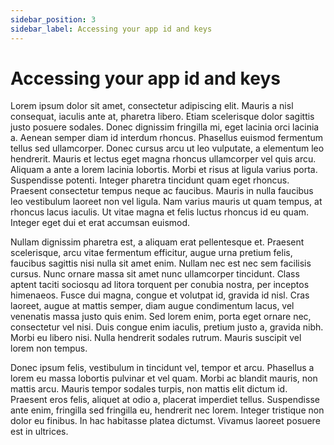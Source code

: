 ```yaml
---
sidebar_position: 3
sidebar_label: Accessing your app id and keys
---
```


# Accessing your app id and keys
Lorem ipsum dolor sit amet, consectetur adipiscing elit. Mauris a nisl consequat, iaculis ante at, pharetra libero. Etiam scelerisque dolor sagittis justo posuere sodales. Donec dignissim fringilla mi, eget lacinia orci lacinia a. Aenean semper diam id interdum rhoncus. Phasellus euismod fermentum tellus sed ullamcorper. Donec cursus arcu ut leo vulputate, a elementum leo hendrerit. Mauris et lectus eget magna rhoncus ullamcorper vel quis arcu. Aliquam a ante a lorem lacinia lobortis. Morbi et risus at ligula varius porta. Suspendisse potenti. Integer pharetra tincidunt quam eget rhoncus. Praesent consectetur tempus neque ac faucibus. Mauris in nulla faucibus leo vestibulum laoreet non vel ligula. Nam varius mauris ut quam tempus, at rhoncus lacus iaculis. Ut vitae magna et felis luctus rhoncus id eu quam. Integer eget dui et erat accumsan euismod.

Nullam dignissim pharetra est, a aliquam erat pellentesque et. Praesent scelerisque, arcu vitae fermentum efficitur, augue urna pretium felis, faucibus sagittis nisi nulla sit amet enim. Nullam nec est nec sem facilisis cursus. Nunc ornare massa sit amet nunc ullamcorper tincidunt. Class aptent taciti sociosqu ad litora torquent per conubia nostra, per inceptos himenaeos. Fusce dui magna, congue et volutpat id, gravida id nisl. Cras laoreet, augue at mattis semper, diam augue condimentum lacus, vel venenatis massa justo quis enim. Sed lorem enim, porta eget ornare nec, consectetur vel nisi. Duis congue enim iaculis, pretium justo a, gravida nibh. Morbi eu libero nisi. Nulla hendrerit sodales rutrum. Mauris suscipit vel lorem non tempus.

Donec ipsum felis, vestibulum in tincidunt vel, tempor et arcu. Phasellus a lorem eu massa lobortis pulvinar et vel quam. Morbi ac blandit mauris, non mattis arcu. Mauris tempor sodales turpis, non mattis elit dictum id. Praesent eros felis, aliquet at odio a, placerat imperdiet tellus. Suspendisse ante enim, fringilla sed fringilla eu, hendrerit nec lorem. Integer tristique non dolor eu finibus. In hac habitasse platea dictumst. Vivamus laoreet posuere est in ultrices.